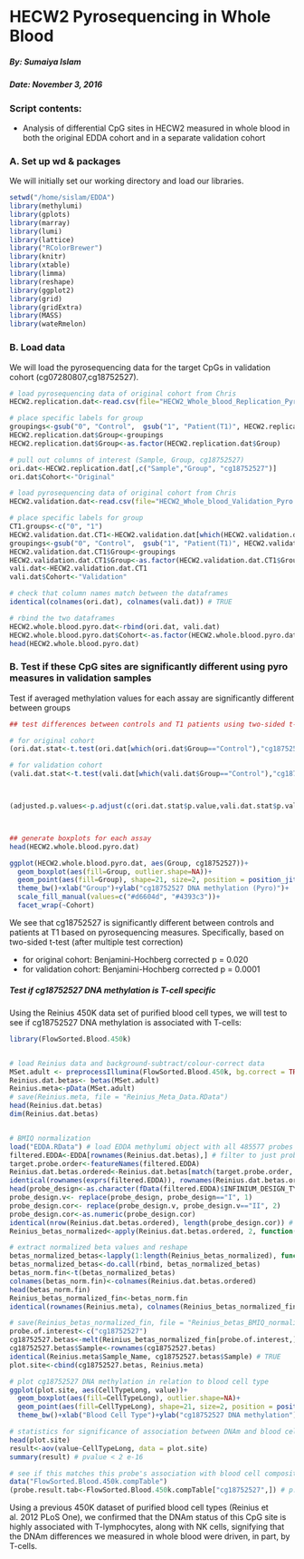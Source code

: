 HECW2 Pyrosequencing in Whole Blood
========================================================
##### By: Sumaiya Islam
##### Date: November 3, 2016

### Script contents:
- Analysis of differential CpG sites in HECW2 measured in whole blood in both the original EDDA cohort and in a separate validation cohort 

### A. Set up wd & packages

We will initially set our working directory and load our libraries.
```r
setwd("/home/sislam/EDDA")
library(methylumi)
library(gplots)
library(marray)
library(lumi)
library(lattice)
library("RColorBrewer")
library(knitr)
library(xtable)
library(limma)
library(reshape)
library(ggplot2)
library(grid)
library(gridExtra)
library(MASS)
library(wateRmelon)
```

### B. Load data

We will load the pyrosequencing data for the target CpGs in validation cohort (cg07280807,cg18752527). 

```r
# load pyrosequencing data of original cohort from Chris
HECW2.replication.dat<-read.csv(file="HECW2_Whole_blood_Replication_Pyro.csv", header = T, check.names=F)

# place specific labels for group
groupings<-gsub("0", "Control",  gsub("1", "Patient(T1)", HECW2.replication.dat$Group))
HECW2.replication.dat$Group<-groupings
HECW2.replication.dat$Group<-as.factor(HECW2.replication.dat$Group)

# pull out columns of interest (Sample, Group, cg18752527)
ori.dat<-HECW2.replication.dat[,c("Sample","Group", "cg18752527")]
ori.dat$Cohort<-"Original"

# load pyrosequencing data of original cohort from Chris
HECW2.validation.dat<-read.csv(file="HECW2_Whole_blood_Validation_Pyro.csv" , header = T, check.names=F)

# place specific labels for group
CT1.groups<-c("0", "1")
HECW2.validation.dat.CT1<-HECW2.validation.dat[which(HECW2.validation.dat$Group%in%CT1.groups),] # subset to only controls and T1 patients
groupings<-gsub("0", "Control",  gsub("1", "Patient(T1)", HECW2.validation.dat.CT1$Group))
HECW2.validation.dat.CT1$Group<-groupings
HECW2.validation.dat.CT1$Group<-as.factor(HECW2.validation.dat.CT1$Group)
vali.dat<-HECW2.validation.dat.CT1
vali.dat$Cohort<-"Validation"

# check that column names match between the dataframes
identical(colnames(ori.dat), colnames(vali.dat)) # TRUE

# rbind the two dataframes
HECW2.whole.blood.pyro.dat<-rbind(ori.dat, vali.dat)
HECW2.whole.blood.pyro.dat$Cohort<-as.factor(HECW2.whole.blood.pyro.dat$Cohort)
head(HECW2.whole.blood.pyro.dat)
```

### B. Test if these CpG sites are significantly different using pyro measures in validation samples


Test if averaged methylation values for each assay are significantly different between groups

```r

## test differences between controls and T1 patients using two-sided t-test

# for original cohort
(ori.dat.stat<-t.test(ori.dat[which(ori.dat$Group=="Control"),"cg18752527"], ori.dat[which(ori.dat$Group=="Patient(T1)"),"cg18752527"])) # for original cohort p = 0.02005

# for validation cohort
(vali.dat.stat<-t.test(vali.dat[which(vali.dat$Group=="Control"),"cg18752527"], vali.dat[which(vali.dat$Group=="Patient(T1)"),"cg18752527"])) # for validation cohort p = 6.626e-05



(adjusted.p.values<-p.adjust(c(ori.dat.stat$p.value,vali.dat.stat$p.value), method="BH"))



## generate boxplots for each assay
head(HECW2.whole.blood.pyro.dat)

ggplot(HECW2.whole.blood.pyro.dat, aes(Group, cg18752527))+
  geom_boxplot(aes(fill=Group, outlier.shape=NA))+
  geom_point(aes(fill=Group), shape=21, size=2, position = position_jitter(w = 0.2))+
  theme_bw()+xlab("Group")+ylab("cg18752527 DNA methylation (Pyro)")+
  scale_fill_manual(values=c("#d6604d", "#4393c3"))+
  facet_wrap(~Cohort)

```

We see that cg18752527 is significantly different between controls and patients at T1 based on pyrosequencing measures. Specifically, based on two-sided t-test (after multiple test correction)

* for original cohort: Benjamini-Hochberg corrected p = 0.020
* for validation cohort: Benjamini-Hochberg corrected p = 0.0001

##### Test if cg18752527 DNA methylation is T-cell specific 

Using the Reinius 450K data set of purified blood cell types, we will test to see if cg18752527 DNA methylation is associated with T-cells:

```r
library(FlowSorted.Blood.450k)


# load Reinius data and background-subtract/colour-correct data
MSet.adult <- preprocessIllumina(FlowSorted.Blood.450k, bg.correct = TRUE, normalize = "controls", reference = 2)
Reinius.dat.betas<- betas(MSet.adult)
Reinius.meta<-pData(MSet.adult)
# save(Reinius.meta, file = "Reinius_Meta_Data.RData")
head(Reinius.dat.betas)
dim(Reinius.dat.betas)


# BMIQ normalization
load("EDDA.RData") # load EDDA methylumi object with all 485577 probes
filtered.EDDA<-EDDA[rownames(Reinius.dat.betas),] # filter to just probes in Reinius data
target.probe.order<-featureNames(filtered.EDDA)
Reinius.dat.betas.ordered<-Reinius.dat.betas[match(target.probe.order, rownames(Reinius.dat.betas)),] # match probe order
identical(rownames(exprs(filtered.EDDA)), rownames(Reinius.dat.betas.ordered)) # check probe order matches; TRUE
head(probe_design<-as.character(fData(filtered.EDDA)$INFINIUM_DESIGN_TYPE))
probe_design.v<- replace(probe_design, probe_design=="I", 1)
probe_design.cor<- replace(probe_design.v, probe_design.v=="II", 2)
probe_design.cor<-as.numeric(probe_design.cor)
identical(nrow(Reinius.dat.betas.ordered), length(probe_design.cor)) # TRUE
Reinius_betas_normalized<-apply(Reinius.dat.betas.ordered, 2, function(x) BMIQ(x,probe_design.cor)) # this code takes some time

# extract normalized beta values and reshape
betas_normalized_betas<-lapply(1:length(Reinius_betas_normalized), function(x) Reinius_betas_normalized[[x]]$nbeta)
betas_normalized_betas<-do.call(rbind, betas_normalized_betas)
betas_norm.fin<-t(betas_normalized_betas)
colnames(betas_norm.fin)<-colnames(Reinius.dat.betas.ordered)
head(betas_norm.fin)
Reinius_betas_normalized_fin<-betas_norm.fin
identical(rownames(Reinius.meta), colnames(Reinius_betas_normalized_fin)) # sample names in meta and beta data match; TRUE

# save(Reinius_betas_normalized_fin, file = "Reinius_betas_BMIQ_normalized.RData")
probe.of.interest<-c("cg18752527")
cg18752527.betas<-melt(Reinius_betas_normalized_fin[probe.of.interest,])
cg18752527.betas$Sample<-rownames(cg18752527.betas)
identical(Reinius.meta$Sample_Name, cg18752527.betas$Sample) # TRUE
plot.site<-cbind(cg18752527.betas, Reinius.meta)

# plot cg18752527 DNA methylation in relation to blood cell type
ggplot(plot.site, aes(CellTypeLong, value))+
  geom_boxplot(aes(fill=CellTypeLong), outlier.shape=NA)+
  geom_point(aes(fill=CellTypeLong), shape=21, size=2, position = position_jitter(w = 0.2))+
  theme_bw()+xlab("Blood Cell Type")+ylab("cg18752527 DNA methylation") +  guides(fill=guide_legend(title="Blood Cell Type")) + theme(axis.text.x = element_text(angle = 60, hjust=1))

# statistics for significance of association between DNAm and blood cell group
head(plot.site)
result<-aov(value~CellTypeLong, data = plot.site)
summary(result) # pvalue < 2 e-16

# see if this matches this probe's association with blood cell composition as listed in the package's table of associations
data("FlowSorted.Blood.450k.compTable")
(probe.result.tab<-FlowSorted.Blood.450k.compTable["cg18752527",]) # p.value  = 7.6 e -15
```

Using a previous 450K dataset of purified blood cell types (Reinius et al. 2012 PLoS One), we confirmed that the DNAm status of this CpG site is highly associated with T-lymphocytes, along with NK cells, signifying that the DNAm differences we measured in whole blood were driven, in part, by T-cells.  